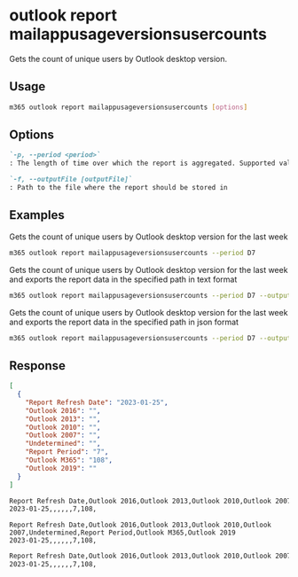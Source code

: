 
# outlook report mailappusageversionsusercounts

Gets the count of unique users by Outlook desktop version.

## Usage

```sh
m365 outlook report mailappusageversionsusercounts [options]
```

## Options

```md defintion-list
`-p, --period <period>`
: The length of time over which the report is aggregated. Supported values `D7,D30,D90,D180`

`-f, --outputFile [outputFile]`
: Path to the file where the report should be stored in
```

<Global />

## Examples

Gets the count of unique users by Outlook desktop version for the last week

```sh
m365 outlook report mailappusageversionsusercounts --period D7
```

Gets the count of unique users by Outlook desktop version for the last week and exports the report data in the specified path in text format

```sh
m365 outlook report mailappusageversionsusercounts --period D7 --output text > "mailappusageversionsusercounts.txt"
```

Gets the count of unique users by Outlook desktop version for the last week and exports the report data in the specified path in json format

```sh
m365 outlook report mailappusageversionsusercounts --period D7 --output json > "mailappusageversionsusercounts.json"
```

## Response

<Tabs>
  <TabItem value="JSON">

  ```json
  [
    {
      "Report Refresh Date": "2023-01-25",
      "Outlook 2016": "",
      "Outlook 2013": "",
      "Outlook 2010": "",
      "Outlook 2007": "",
      "Undetermined": "",
      "Report Period": "7",
      "Outlook M365": "108",
      "Outlook 2019": ""
    }
  ]
  ```

  </TabItem>
  <TabItem value="Text">

  ```txt
  Report Refresh Date,Outlook 2016,Outlook 2013,Outlook 2010,Outlook 2007,Undetermined,Report Period,Outlook M365,Outlook 2019
  2023-01-25,,,,,,7,108,
  ```

  </TabItem>
  <TabItem value="CSV">

  ```csv
  Report Refresh Date,Outlook 2016,Outlook 2013,Outlook 2010,Outlook 2007,Undetermined,Report Period,Outlook M365,Outlook 2019
  2023-01-25,,,,,,7,108,
  ```

  </TabItem>
  <TabItem value="Markdown">

  ```md
  Report Refresh Date,Outlook 2016,Outlook 2013,Outlook 2010,Outlook 2007,Undetermined,Report Period,Outlook M365,Outlook 2019
  2023-01-25,,,,,,7,108,
  ```

  </TabItem>
</Tabs>

